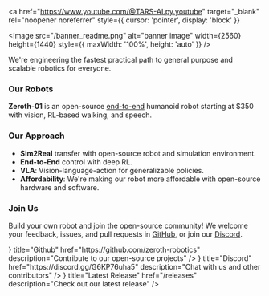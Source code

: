 
<a 
  href="https://www.youtube.com/@TARS-AI.py.youtube" 
  target="_blank" 
  rel="noopener noreferrer"
  style={{ cursor: 'pointer', display: 'block' }}
>
  <Image 
    src="/banner_readme.png" 
    alt="banner image" 
    width={2560}
    height={1440}
    style={{ maxWidth: '100%', height: 'auto' }} 
  />
</a>

We're engineering the fastest practical path to general purpose and scalable robotics for everyone.

### Our Robots
**Zeroth-01** is an open-source [end-to-end](/ml/rl) humanoid robot starting at $350 with vision, RL-based walking, and speech.

### Our Approach
- **Sim2Real** transfer with open-source robot and simulation environment.
- **End-to-End** control with deep RL.
- **VLA**: Vision-language-action for generalizable policies.
- **Affordability**: We're making our robot more affordable with open-source hardware and software.

### Join Us
Build your own robot and join the open-source community! We welcome your feedback, issues, and pull requests in [GitHub](https://github.com/zeroth-robotics), or join our [Discord](https://discord.gg/G6KP76uha5).

<Cards>
  <Cards.Card
    icon={<FaGithub />}
    title="Github"
    href="https://github.com/zeroth-robotics"
    description="Contribute to our open-source projects"
  />
  <Cards.Card
    icon={<FaDiscord />}
    title="Discord"
    href="https://discord.gg/G6KP76uha5"
    description="Chat with us and other contributors"
  />
  <Cards.Card
    icon={<FaRobot />}
    title="Latest Release"
    href="/releases"
    description="Check out our latest release"
  />
</Cards>
